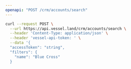 ```yaml
---
openapi: "POST /crm/accounts/search"
---
```


<RequestExample>

```bash Request
curl --request POST \
  --url https://api.vessel.land/crm/accounts/search \
  --header 'Content-Type: application/json' \
  --header 'vessel-api-token: ' \
  --data '{
  "accessToken": "string",
  "filters": {
    "name": "Blue Cross"
  }
```

</RequestExample>
